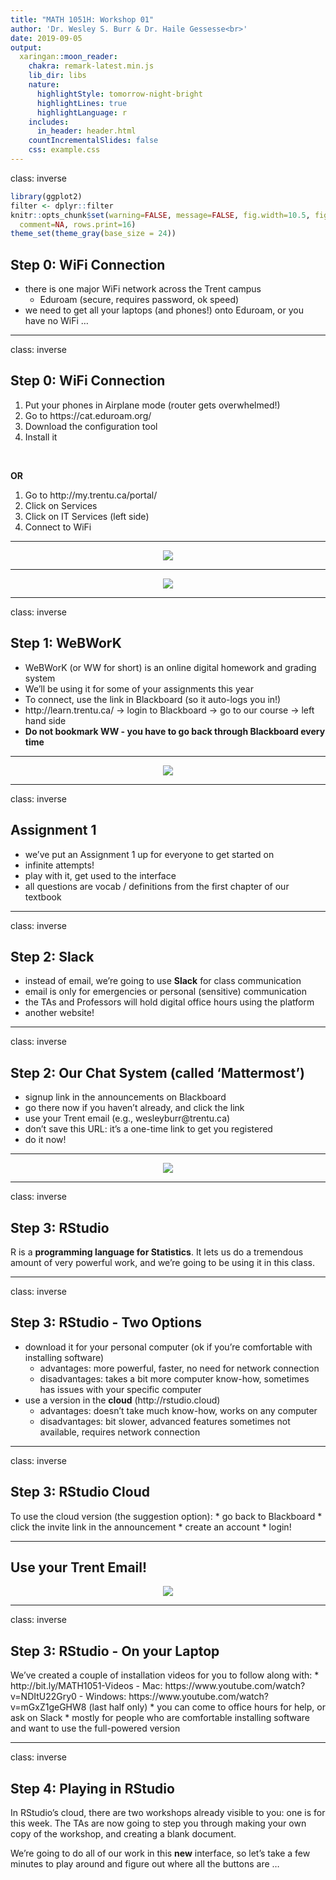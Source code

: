 ```yaml
---
title: "MATH 1051H: Workshop 01"
author: 'Dr. Wesley S. Burr & Dr. Haile Gessesse<br>'
date: 2019-09-05 
output:
  xaringan::moon_reader:
    chakra: remark-latest.min.js
    lib_dir: libs
    nature:
      highlightStyle: tomorrow-night-bright
      highlightLines: true
      highlightLanguage: r
    includes:
      in_header: header.html
    countIncrementalSlides: false
    css: example.css
---
```


class: inverse

```r
library(ggplot2)
filter <- dplyr::filter
knitr::opts_chunk$set(warning=FALSE, message=FALSE, fig.width=10.5, fig.height=4, 
  comment=NA, rows.print=16)
theme_set(theme_gray(base_size = 24))
```

## Step 0: WiFi Connection

* there is one major WiFi network across the Trent campus
    - Eduroam (secure, requires password, ok speed)
* we need to get all your laptops (and phones!) onto Eduroam, or you have no WiFi ...

---

class: inverse

## Step 0: WiFi Connection

1. Put your phones in Airplane mode (router gets overwhelmed!)
2. Go to https://cat.eduroam.org/
3. Download the configuration tool
4. Install it

<br />

**OR**

1. Go to http://my.trentu.ca/portal/
2. Click on Services
3. Click on IT Services (left side)
4. Connect to WiFi

---

<center>
<img src="./figure/eduroam.png">
</center>

---

<center>
<img src="./figure/eduroam2.png">
</center>

---

class: inverse

## Step 1: WeBWorK

* WeBWorK (or WW for short) is an online digital homework and grading system
* We'll be using it for some of your assignments this year
* To connect, use the link in Blackboard (so it auto-logs you in!)
* http://learn.trentu.ca/ -> login to Blackboard -> go to our course -> left hand side
* **Do not bookmark WW - you have to go back through Blackboard every time**

---

<center>
<img src="./figure/webwork.png">
</center>

---

class: inverse

## Assignment 1

* we've put an Assignment 1 up for everyone to get started on 
* infinite attempts!
* play with it, get used to the interface
* all questions are vocab / definitions from the first chapter of our textbook

---

class: inverse

## Step 2: Slack

* instead of email, we're going to use **Slack** for class communication
* email is only for emergencies or personal (sensitive) communication
* the TAs and Professors will hold digital office hours using the platform
* another website!

---


class: inverse

## Step 2: Our Chat System (called 'Mattermost')

* signup link in the announcements on Blackboard
* go there now if you haven't already, and click the link
* use your Trent email (e.g., wesleyburr@trentu.ca)
* don't save this URL: it's a one-time link to get you registered
* do it now!

---

<center>
<img src="./figure/mattermost.png">
</center>

---

class: inverse

## Step 3: RStudio

R is a **programming language for Statistics**. It lets us do a tremendous amount of very powerful work, and we're going to be using it in this class.

---

class: inverse

## Step 3: RStudio - Two Options

* download it for your personal computer (ok if you're comfortable with installing software)
    - advantages: more powerful, faster, no need for network connection
    - disadvantages: takes a bit more computer know-how, sometimes has issues with your specific computer
* use a version in the **cloud** (http://rstudio.cloud)
    - advantages: doesn't take much know-how, works on any computer
    - disadvantages: bit slower, advanced features sometimes not available, requires network connection

---

class: inverse

## Step 3: RStudio Cloud

To use the cloud version (the suggestion option):
* go back to Blackboard
* click the invite link in the announcement
* create an account
* login!

---

## Use your Trent Email!

<center>
<img src="./figure/rstudio_cloud2.png">
</center>

---

class: inverse

## Step 3: RStudio - On your Laptop

We've created a couple of installation videos for you to follow along with:
* http://bit.ly/MATH1051-Videos
    - Mac: https://www.youtube.com/watch?v=NDItU22Gry0
    - Windows: https://www.youtube.com/watch?v=mGxZ1geGHW8 (last half only)
* you can come to office hours for help, or ask on Slack
* mostly for people who are comfortable installing software and want to use the full-powered version

---

class: inverse

## Step 4: Playing in RStudio

In RStudio's cloud, there are two workshops already visible to you: one is for this week.
The TAs are now going to step you through making your own copy of the workshop, and creating
a blank document. 

We're going to do all of our work in this **new** interface, so let's take
a few minutes to play around and figure out where all the buttons are ...